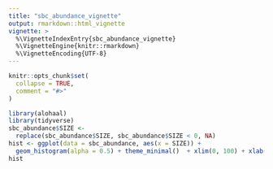 ```yaml
---
title: "sbc_abundance_vignette"
output: rmarkdown::html_vignette
vignette: >
  %\VignetteIndexEntry{sbc_abundance_vignette}
  %\VignetteEngine{knitr::rmarkdown}
  %\VignetteEncoding{UTF-8}
---
```


```r
knitr::opts_chunk$set(
  collapse = TRUE,
  comment = "#>"
)
```

```r
library(alohaal)
library(tidyverse)
sbc_abundance$SIZE <-
  replace(sbc_abundance$SIZE, sbc_abundance$SIZE < 0, NA)
hist <- ggplot(data = sbc_abundance, aes(x = SIZE)) +
  geom_histogram(alpha = 0.5) + theme_minimal()  + xlim(0, 100) + xlab("Size of Fish(cm)") + ylab("Count") + labs(title = "Count of Fish Sizes at SBC LTER")
hist
```
